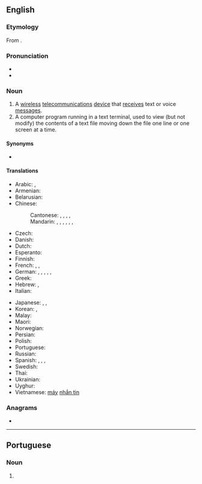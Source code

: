 ==English==
{{wikipedia}}

===Etymology===
From {{suffix|en|page|er}}.

===Pronunciation===
* {{IPA|/peɪdʒə(ɹ)/|lang=en}}
* {{rhymes|eɪdʒə(r)|lang=en}}

===Noun===
{{en-noun}}

# A [[wireless]] [[telecommunications]] [[device]] that [[receive]]s text or voice [[message]]s.
# A computer program running in a text terminal, used to view (but not modify) the contents of a text file moving down the file one line or one screen at a time.

====Synonyms====
* {{l|en|beeper}}

====Translations====
{{trans-top|device}}
* Arabic: {{t|ar|بِيجِر|m|tr=beyjer}}, {{t|ar|بِيجِر|m|tr=peyjer}}
* Armenian: {{t+|hy|փեյջեր}}
* Belarusian: {{t|be|пэ́йджар|m|sc=Cyrl}}
* Chinese:
*: Cantonese: {{t|yue|傳呼機|sc=Hani}}, {{t|yue|传呼机|tr=cyun4 fu1 gei1|sc=Hani}}, {{t|yue|呼叫器|tr=fu1 giu3 hei3|sc=Hani}}, {{t|yue|call機|sc=Hani}}, {{t|yue|call机|tr=call gei1|sc=Hani}} {{qualifier|slang}}
*: Mandarin: {{t+|cmn|呼叫器|tr=hūjiàoqì|sc=Hani}}, {{t|cmn|BB機|sc=Hani}}, {{t|cmn|BB机|tr=bībī-jī|sc=Hani}}, {{t|cmn|BP機|sc=Hani}}, {{t|cmn|BP机|tr=bīpī-jī|sc=Hani}}, {{t|cmn|傳呼機}}, {{t|cmn|传呼机|tr=chuánhūjī}}
* Czech: {{t|cs|pager|m}}
* Danish: {{t|da|personsøger|c}}
* Dutch: {{t|nl|bieper}}
* Esperanto: {{t|eo|poŝmesaĝilo}}
* Finnish: {{t+|fi|hakulaite}}
* French: {{t+|fr|bip|m}}, {{t|fr|téléavertisseur|m}}, {{t+|fr|pager|m}}
* German: {{t|de|Piepser|m}}, {{t|de|Taschenpiepser|m}}, {{t|de|Rufgerät|n}}, {{t|de|Pager|m}}, {{t|de|Funkmeldeempfänger|m}}, {{t|de|FME|m}}
* Greek: {{t|el|τηλεειδοποιητής|m}}
* Hebrew: {{t|he|איתורית|f|tr=iturít}}, {{t|he|זימונית|f|tr=zimunít}}
* Italian: {{t+|it|cercapersone|m}}
{{trans-mid}}
* Japanese: {{t|ja|ポケットベル|tr=pokettoberu}}, {{t|ja|ポケベル|tr=pokeberu}}, {{t|ja|ページャ|tr=pēja}}
* Korean: {{t|ko|무선호출기}}, {{t|ko|호출기}}
* Malay: {{t|ms|alat kelui}}
* Maori: {{t|mi|pūoho }}
* Norwegian: {{t|no|personsøker|m}}
* Persian: {{t+|fa|پی‌جو|tr=peyjar|sc=fa-Arab}}
* Polish: {{t+|pl|pager|m}}
* Portuguese: {{t+|pt|pager|m}}
* Russian: {{t+|ru|пе́йджер|m|tr=pɛ́jdžer}}
* Spanish: {{t+|es|buscapersonas|m}}, {{t|es|bíper|m}}, {{t+|es|busca|m}}, {{t+|es|mensáfono|m}}
* Swedish: {{t+|sv|personsökare}}
* Thai: {{t|th|เพจเจอร์}}
* Ukrainian: {{t+|uk|пе́йджер|m}}
* Uyghur: {{t|ug|چاقىرغۇ|sc=ug-Arab}}
* Vietnamese: [[máy]] [[nhắn tin]]
{{trans-bottom}}

===Anagrams===
* {{anagrams|en|a=aegpr|gaper|grape|parge}}

----

==Portuguese==

===Noun===
{{pt-noun|m|s}}

# {{l|en|pager}} {{gloss|device used for sending and receiving electronic messages}}